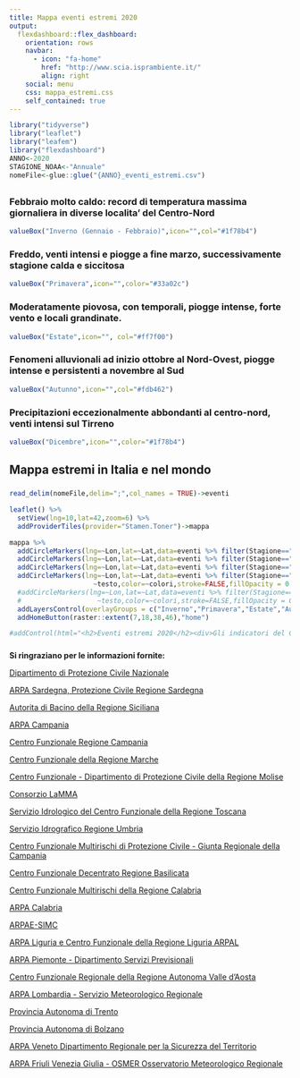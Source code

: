 ```yaml
---
title: Mappa eventi estremi 2020
output: 
  flexdashboard::flex_dashboard:
    orientation: rows
    navbar:
      - icon: "fa-home"
        href: "http://www.scia.isprambiente.it/"
        align: right
    social: menu
    css: mappa_estremi.css
    self_contained: true
---
```


```r
library("tidyverse")
library("leaflet")
library("leafem")
library("flexdashboard")
ANNO<-2020
STAGIONE_NOAA<-"Annuale"
nomeFile<-glue::glue("{ANNO}_eventi_estremi.csv")
```

## {data-width=1000}

###  Febbraio molto caldo: record di temperatura massima giornaliera in diverse localita' del Centro-Nord

```r
valueBox("Inverno (Gennaio - Febbraio)",icon="",col="#1f78b4")
```

### Freddo, venti intensi e piogge a fine marzo, successivamente stagione calda e siccitosa

```r
valueBox("Primavera",icon="",color="#33a02c")
```

### Moderatamente piovosa, con temporali, piogge intense, forte vento e locali grandinate.

```r
valueBox("Estate",icon="", col="#ff7f00")
```

### Fenomeni alluvionali ad inizio ottobre al Nord-Ovest, piogge intense e persistenti a novembre al Sud 

```r
valueBox("Autunno",icon="",col="#fdb462")
```

### Precipitazioni eccezionalmente abbondanti al centro-nord, venti intensi sul Tirreno

```r
valueBox("Dicembre",icon="",color="#1f78b4")
```


## Mappa estremi in Italia e nel mondo


### {data-width=1000}

```r

read_delim(nomeFile,delim=";",col_names = TRUE)->eventi

leaflet() %>%
  setView(lng=10,lat=42,zoom=6) %>%
  addProviderTiles(provider="Stamen.Toner")->mappa

mappa %>%
  addCircleMarkers(lng=~Lon,lat=~Lat,data=eventi %>% filter(Stagione=="Inverno") ,group="Inverno",popup = ~testo,color=~colori,stroke=FALSE,fillOpacity = 0.8) %>%
  addCircleMarkers(lng=~Lon,lat=~Lat,data=eventi %>% filter(Stagione=="Primavera") ,group="Primavera",popup = ~testo,color=~colori,stroke=FALSE,fillOpacity = 0.8) %>%
  addCircleMarkers(lng=~Lon,lat=~Lat,data=eventi %>% filter(Stagione=="Estate") ,group="Estate",popup = ~testo,color=~colori,stroke=FALSE,fillOpacity = 0.8) %>%
  addCircleMarkers(lng=~Lon,lat=~Lat,data=eventi %>% filter(Stagione=="Autunno e dicembre") ,group="Autunno e dicembre",popup =
                     ~testo,color=~colori,stroke=FALSE,fillOpacity = 0.8) %>%  
  #addCircleMarkers(lng=~Lon,lat=~Lat,data=eventi %>% filter(Stagione==STAGIONE_NOAA) ,group=STAGIONE_NOAA,popup =
  #                   ~testo,color=~colori,stroke=FALSE,fillOpacity = 0.8) %>%   
  addLayersControl(overlayGroups = c("Inverno","Primavera","Estate","Autunno e dicembre"),options =layersControlOptions(collapsed = FALSE)) %>%
  addHomeButton(raster::extent(7,18,38,46),"home")

#addControl(html="<h2>Eventi estremi 2020</h2><div>Gli indicatori del Clima in Italia</div>",position = "bottomleft")
```


### {data-width=200}

**Si ringraziano per le informazioni fornite:**

[Dipartimento di Protezione Civile Nazionale](https://www.protezionecivile.gov.it/it/)

[ARPA Sardegna, Protezione Civile Regione Sardegna](http://www.sardegnaambiente.it/)

[Autorita di Bacino della Regione Siciliana](https://pti.regione.sicilia.it/)

[ARPA Campania](https://www.arpacampania.it/)

[Centro Funzionale Regione Campania](http://centrofunzionale.regione.campania.it/)

[Centro Funzionale della Regione Marche](https://www.regione.marche.it/Regione-Utile/Protezione-Civile/Strutture-Operative/Centro-Funzionale-Multirischi)

[Centro Funzionale - Dipartimento di Protezione Civile della Regione Molise](https://www.protezionecivile.molise.it)

[Consorzio LaMMA](http://www.lamma.rete.toscana.it/) 

[Servizio Idrologico del Centro Funzionale della Regione Toscana](http://www.sir.toscana.it/)

[Servizio Idrografico Regione Umbria](https://www.regione.umbria.it/ambiente/servizio-idrografico)

[Centro Funzionale Multirischi di Protezione Civile - Giunta Regionale della Campania](http://www.regione.campania.it/regione/it/regione/giunta )

[Centro Funzionale Decentrato Regione Basilicata](http://www.centrofunzionalebasilicata.it/it/)

[Centro Funzionale Multirischi della Regione Calabria](https://www.cfd.calabria.it/)

[ARPA Calabria](http://www.arpacal.it/)

[ARPAE-SIMC](https://www.arpae.it)

[ARPA Liguria e Centro Funzionale della Regione Liguria ARPAL](https://www.arpal.liguria.it/homepage/meteo.html)

[ARPA Piemonte - Dipartimento Servizi Previsionali](http://www.arpa.piemonte.it/)

[Centro Funzionale Regionale della Regione Autonoma Valle d'Aosta](https://cf.regione.vda.it/)

[ARPA Lombardia - Servizio Meteorologico Regionale](https://www.arpalombardia.it/Pages/Meteorologia/Previsioni-e-Bollettini.aspx#/topPagina)

[Provincia Autonoma di Trento](http://www.provincia.tn.it/)

[Provincia Autonoma di Bolzano](https://meteo.provincia.bz.it/)

[ARPA Veneto Dipartimento Regionale per la Sicurezza del Territorio](https://www.arpa.veneto.it/)

[ARPA Friuli Venezia Giulia - OSMER Osservatorio Meteorologico Regionale](https://www.osmer.fvg.it/home.php)
